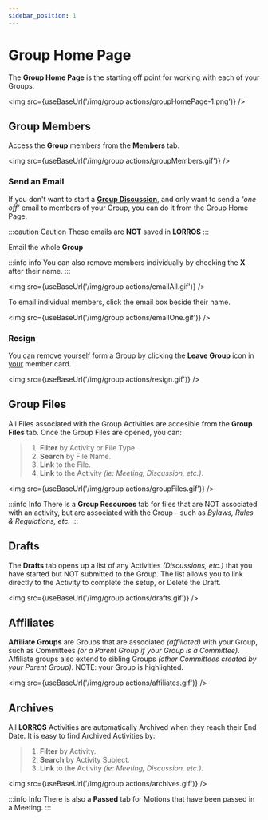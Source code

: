 ```yaml
---
sidebar_position: 1
---
```



# Group Home Page

The **Group Home Page** is the starting off point for working with each of your Groups.

<img src={useBaseUrl('/img/group actions/groupHomePage-1.png')} />

## Group Members

Access the **Group** members from the **Members** tab.

<img src={useBaseUrl('/img/group actions/groupMembers.gif')} />

### Send an Email

If you don't want to start a [**Group Discussion**](/docs/discussions/starting/intro), and only want to send a _'one off'_ email to members of your Group, you can do it from the Group Home Page.

:::caution Caution
These emails are **NOT** saved in **LORROS**
:::

Email the whole **Group**

:::info info
You can also remove members individually by checking the **X** after their name.
:::

<img src={useBaseUrl('/img/group actions/emailAll.gif')} />

To email individual members, click the email box beside their name.

<img src={useBaseUrl('/img/group actions/emailOne.gif')} />

### Resign

You can remove yourself form a Group by clicking the **Leave Group** icon in <u>your</u> member card.

<img src={useBaseUrl('/img/group actions/resign.gif')} />

## Group Files

All Files associated with the Group Activities are accesible from the **Group Files** tab. Once the Group Files are opened, you can:

> 1. **Filter** by Activity or File Type.
> 1. **Search** by File Name.
> 1. **Link** to the File.
> 1. **Link** to the Activity _(ie: Meeting, Discussion, etc.)_.

<img src={useBaseUrl('/img/group actions/groupFiles.gif')} />

:::info Info
There is a **Group Resources** tab for files that are NOT associated with an activity, but are associated with the Group - such as _Bylaws, Rules & Regulations, etc._
:::

## Drafts

The **Drafts** tab opens up a list of any Activities _(Discussions, etc.)_ that you have started but NOT submitted to the Group. The list allows you to link directly to the Activity to complete the setup, or Delete the Draft.

<img src={useBaseUrl('/img/group actions/drafts.gif')} />

## Affiliates

**Affiliate Groups** are Groups that are associated _(affiliated)_ with your Group, such as Committees _(or a Parent Group if your Group is a Committee)_. Affiliate groups also extend to sibling Groups _(other Committees created by your Parent Group)_. NOTE: your Group is highlighted.

<img src={useBaseUrl('/img/group actions/affiliates.gif')} />

## Archives

All **LORROS** Activities are automatically Archived when they reach their End Date. It is easy to find Archived Activities by:

> 1. **Filter** by Activity.
> 1. **Search** by Activity Subject.
> 1. **Link** to the Activity _(ie: Meeting, Discussion, etc.)_.

<img src={useBaseUrl('/img/group actions/archives.gif')} />

:::info Info
There is also a **Passed** tab for Motions that have been passed in a Meeting.
:::
